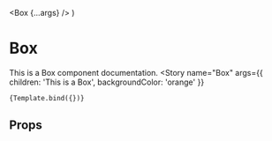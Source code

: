 
<Meta
  title="MDX/Components/Box"
  component={Box}  
/>


  <Box {...args} />
)

# Box

This is a Box component documentation.
<Canvas>
  <Story
    name="Box"
    args={{
      children: 'This is a Box',
      backgroundColor: 'orange'
    }}
  >
    {Template.bind({})}
  </Story>
</Canvas>

## Props

<ArgsTable
  story="Box"
/>